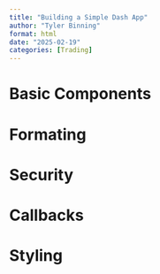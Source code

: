 ```yaml
---
title: "Building a Simple Dash App"
author: "Tyler Binning"
format: html
date: "2025-02-19"
categories: [Trading]
---
```


# Basic Components

# Formating 

# Security

# Callbacks

# Styling
